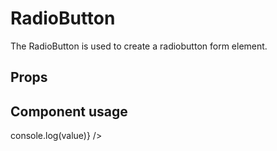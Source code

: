
<Meta title="Components/RadioButton" component={RadioButton} />

# RadioButton

The RadioButton is used to create a radiobutton form element.

## Props

<Props of={RadioButton} />

## Component usage

<Canvas>
	<Story name="RadioButton">
		<RadioButton
			name="radio"
			label="Een voorbeeld radiobutton"
			value="1"
			id="uniek"
			onChange={(value) => console.log(value)}
		/>
	</Story>
</Canvas>
